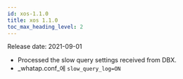 ```yaml
---
id: xos-1.1.0
title: xos 1.1.0
toc_max_heading_level: 2
---
```


Release date: 2021-09-01

-   Processed the slow query settings received from DBX.
-   _whatap.conf_에 `slow_query_log=ON`
